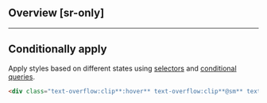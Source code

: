 ## Overview [sr-only]
<Overview/>

---

## Conditionally apply
Apply styles based on different states using [selectors](/docs/state-selectors) and [conditional queries](/docs/conditional-queries).
```html
<div class="text-overflow:clip**:hover** text-overflow:clip**@sm** text-overflow:clip**@dark** text-overflow:clip**@print**">…</div>
```

